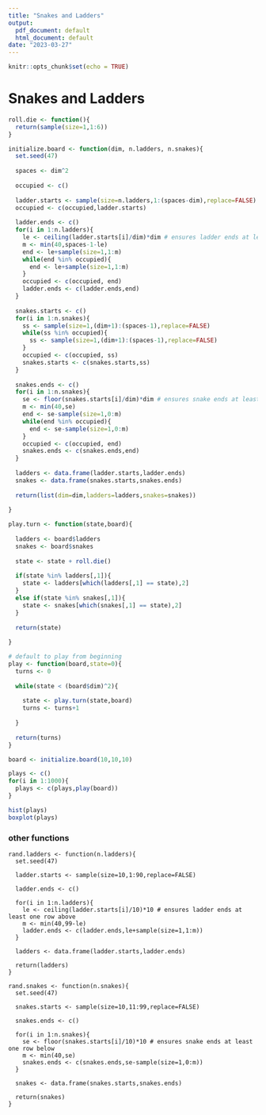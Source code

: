 ```yaml
---
title: "Snakes and Ladders"
output:
  pdf_document: default
  html_document: default
date: "2023-03-27"
---
```


```r
knitr::opts_chunk$set(echo = TRUE)
```

# Snakes and Ladders

```r
roll.die <- function(){
  return(sample(size=1,1:6))
}
```

```r
initialize.board <- function(dim, n.ladders, n.snakes){
  set.seed(47)
  
  spaces <- dim^2
  
  occupied <- c()
  
  ladder.starts <- sample(size=n.ladders,1:(spaces-dim),replace=FALSE)
  occupied <- c(occupied,ladder.starts)
  
  ladder.ends <- c()
  for(i in 1:n.ladders){
    le <- ceiling(ladder.starts[i]/dim)*dim # ensures ladder ends at least one row above
    m <- min(40,spaces-1-le)
    end <- le+sample(size=1,1:m)
    while(end %in% occupied){
      end <- le+sample(size=1,1:m)
    } 
    occupied <- c(occupied, end)
    ladder.ends <- c(ladder.ends,end)
  }
  
  snakes.starts <- c()
  for(i in 1:n.snakes){
    ss <- sample(size=1,(dim+1):(spaces-1),replace=FALSE)
    while(ss %in% occupied){
      ss <- sample(size=1,(dim+1):(spaces-1),replace=FALSE)
    }
    occupied <- c(occupied, ss)
    snakes.starts <- c(snakes.starts,ss)
  }
  
  snakes.ends <- c()
  for(i in 1:n.snakes){
    se <- floor(snakes.starts[i]/dim)*dim # ensures snake ends at least one row below
    m <- min(40,se)
    end <- se-sample(size=1,0:m)
    while(end %in% occupied){
      end <- se-sample(size=1,0:m)
    }
    occupied <- c(occupied, end)
    snakes.ends <- c(snakes.ends,end)
  }
  
  ladders <- data.frame(ladder.starts,ladder.ends)
  snakes <- data.frame(snakes.starts,snakes.ends)
  
  return(list(dim=dim,ladders=ladders,snakes=snakes))
  
}
```

```r
play.turn <- function(state,board){
  
  ladders <- board$ladders
  snakes <- board$snakes
  
  state <- state + roll.die()
    
  if(state %in% ladders[,1]){
    state <- ladders[which(ladders[,1] == state),2]
  }
  else if(state %in% snakes[,1]){
    state <- snakes[which(snakes[,1] == state),2]
  }
  
  return(state)
  
}
```

```r
# default to play from beginning
play <- function(board,state=0){
  turns <- 0
  
  while(state < (board$dim)^2){
    
    state <- play.turn(state,board)
    turns <- turns+1
    
  }
  
  return(turns)
}
```

```r
board <- initialize.board(10,10,10)

plays <- c()
for(i in 1:1000){
  plays <- c(plays,play(board))
}
```

```r
hist(plays)
boxplot(plays)
```

### other functions

```
rand.ladders <- function(n.ladders){
  set.seed(47)
  
  ladder.starts <- sample(size=10,1:90,replace=FALSE)
  
  ladder.ends <- c()
  
  for(i in 1:n.ladders){
    le <- ceiling(ladder.starts[i]/10)*10 # ensures ladder ends at least one row above
    m <- min(40,99-le)
    ladder.ends <- c(ladder.ends,le+sample(size=1,1:m))
  }
  
  ladders <- data.frame(ladder.starts,ladder.ends)
  
  return(ladders)
}
```

```
rand.snakes <- function(n.snakes){
  set.seed(47)
  
  snakes.starts <- sample(size=10,11:99,replace=FALSE)
  
  snakes.ends <- c()
  
  for(i in 1:n.snakes){
    se <- floor(snakes.starts[i]/10)*10 # ensures snake ends at least one row below
    m <- min(40,se)
    snakes.ends <- c(snakes.ends,se-sample(size=1,0:m))
  }
  
  snakes <- data.frame(snakes.starts,snakes.ends)
  
  return(snakes)
}
```





